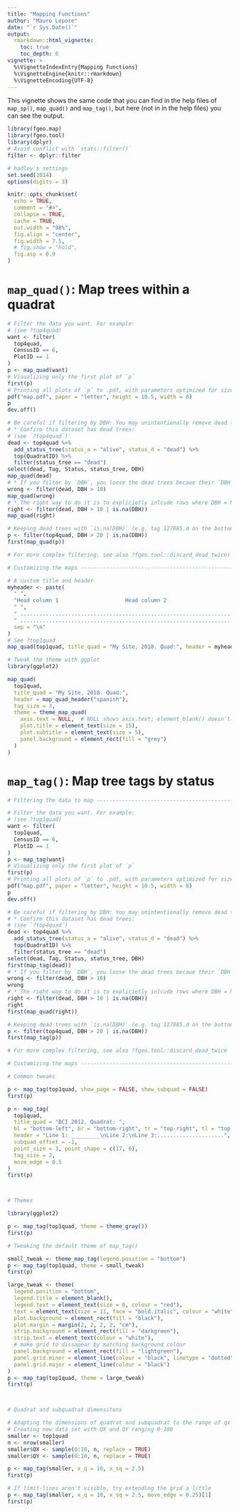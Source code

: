 ```yaml
---
title: "Mapping Functions"
author: "Mauro Lepore"
date: "`r Sys.Date()`"
output:
  rmarkdown::html_vignette:
    toc: true
    toc_depth: 6
vignette: >
  %\VignetteIndexEntry{Mapping Functions}
  %\VignetteEngine{knitr::rmarkdown}
  %\VignetteEncoding{UTF-8}
---
```


This vignette shows the same code that you can find in the help files of `map_sp()`, `map_quad()` and `map_tag()`, but here (not in in the help files) you can see the output.

```r
library(fgeo.map)
library(fgeo.tool)
library(dplyr)
# Avoid conflict with `stats::filter()`
filter <- dplyr::filter
```

```r
# hadley's settings
set.seed(1014)
options(digits = 3)

knitr::opts_chunk$set(
  echo = TRUE,
  comment = "#>",
  collapse = TRUE,
  cache = TRUE,
  out.width = "98%",
  fig.align = "center",
  fig.width = 7.5, 
  # fig.show = "hold",
  fig.asp = 0.9
)
```

# `map_quad()`: Map trees within a quadrat

```r
# Filter the data you want. For example:
# (see ?top4quad)
want <- filter(
  top4quad,
  CensusID == 6,
  PlotID == 1
)
p <- map_quad(want)
# Visualizing only the first plot of `p`
first(p)
# Printing all plots of `p` to .pdf, with parameters optimized for size letter
pdf("map.pdf", paper = "letter", height = 10.5, width = 8)
p
dev.off()

# Be careful if filtering by DBH: You may unintentionally remove dead trees.
# * Confirm this dataset has dead trees:
# (see `?top4quad`)
dead <- top4quad %>%
  add_status_tree(status_a = "alive", status_d = "dead") %>%
  top(QuadratID) %>%
  filter(status_tree == "dead")
select(dead, Tag, Status, status_tree, DBH)
map_quad(dead)
# * If you filter by `DBH`, you loose the dead trees becaue their `DBH = NA`
wrong <- filter(dead, DBH > 10)
map_quad(wrong)
# * The right way to do it is to explicietly inlcude rows where DBH = NA
right <- filter(dead, DBH > 10 | is.na(DBH))
map_quad(right)

# Keeping dead trees with `is.na(DBH)` (e.g. tag 127885.d on the bottom right)
p <- filter(top4quad, DBH > 20 | is.na(DBH))
first(map_quad(p))

# For more complex filtering, see also ?fgeo.tool::discard_dead_twice)

# Customizing the maps ----------------------------------------------------

# A custom title and header
myheader <- paste(
  " ",
  "Head column 1                     Head column 2                          ",
  " ",
  " ........................................................................",
  " ........................................................................",
  sep = "\n"
)
# See ?top1quad
map_quad(top1quad, title_quad = "My Site, 2018. Quad:", header = myheader)

# Tweak the theme with ggplot
library(ggplot2)

map_quad(
  top1quad,
  title_quad = "My Site, 2018. Quad:",
  header = map_quad_header("spanish"),
  tag_size = 3,
  theme = theme_map_quad(
    axis.text = NULL,  # NULL shows axis.text; element_blank() doesn't.
    plot.title = element_text(size = 15),
    plot.subtitle = element_text(size = 5),
    panel.background = element_rect(fill = "grey")
  )
)
```



# `map_tag()`: Map tree tags by status

```r
# Filtering the data to map -----------------------------------------------

# Filter the data you want. For example:
# (see ?top1quad)
want <- filter(
  top1quad,
  CensusID == 6,
  PlotID == 1
)
p <- map_tag(want)
# Visualizing only the first plot of `p`
first(p)
# Printing all plots of `p` to .pdf, with parameters optimized for size letter
pdf("map.pdf", paper = "letter", height = 10.5, width = 8)
p
dev.off()

# Be careful if filtering by DBH: You may unintentionally remove dead trees.
# * Confirm this dataset has dead trees:
# (see `?top4quad`)
dead <- top4quad %>%
  add_status_tree(status_a = "alive", status_d = "dead") %>%
  top(QuadratID) %>%
  filter(status_tree == "dead")
select(dead, Tag, Status, status_tree, DBH)
first(map_tag(dead))
# * If you filter by `DBH`, you loose the dead trees becaue their `DBH = NA`
wrong <- filter(dead, DBH > 10)
wrong
# * The right way to do it is to explicietly inlcude rows where DBH = NA
right <- filter(dead, DBH > 10 | is.na(DBH))
right
first(map_quad(right))

# Keeping dead trees with `is.na(DBH)` (e.g. tag 127885.d on the bottom right)
p <- filter(top4quad, DBH > 20 | is.na(DBH))
first(map_tag(p))

# For more complex filtering, see also ?fgeo.tool::discard_dead_twice

# Customizing the maps ----------------------------------------------------

# Common tweaks

p <- map_tag(top1quad, show_page = FALSE, show_subquad = FALSE)
first(p)

p <- map_tag(
  top1quad,
  title_quad = "BCI 2012. Quadrat: ",
  bl = "bottom-left", br = "bottom-right", tr = "top-right", tl = "top-left",
  header = "Line 1: _________\nLine 2:\nLine 3:.....................",
  subquad_offset = -1,
  point_size = 3, point_shape = c(17, 6),
  tag_size = 2,
  move_edge = 0.5
)
first(p)



# Themes

library(ggplot2)

p <- map_tag(top1quad, theme = theme_gray())
first(p)

# Tweaking the default theme of map_tag()

small_tweak <- theme_map_tag(legend.position = "bottom")
p <- map_tag(top1quad, theme = small_tweak)
first(p)

large_tweak <- theme(
  legend.position = "bottom",
  legend.title = element_blank(),
  legend.text = element_text(size = 8, colour = "red"),
  text = element_text(size = 11, face = "bold.italic", colour = "white"),
  plot.background = element_rect(fill = "black"),
  plot.margin = margin(2, 2, 2, 2, "cm"),
  strip.background = element_rect(fill = "darkgreen"),
  strip.text = element_text(colour = "white"),
  # make grid to dissapear by matching background colour
  panel.background = element_rect(fill = "lightgreen"),
  panel.grid.minor = element_line(colour = "black", linetype = "dotted"),
  panel.grid.major = element_line(colour = "black")
)
p <- map_tag(top1quad, theme = large_tweak)
first(p)



# Quadrat and subquadrat dimensitons

# Adapting the dimensions of quadrat and subquadrat to the range of qx and qy
# Creating new data set with QX and QY ranging 0-100
smaller <- top1quad
n <- nrow(smaller)
smaller$QX <- sample(0:10, n, replace = TRUE)
smaller$QY <- sample(0:10, n, replace = TRUE)

p <- map_tag(smaller, x_q = 10, x_sq = 2.5)
first(p)

# If limit-lines aren't visible, try extending the grid a little
p <- map_tag(smaller, x_q = 10, x_sq = 2.5, move_edge = 0.25)[1]
first(p)
```

